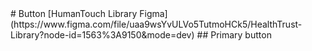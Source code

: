 
<Meta of={VButtonStories}/>
# Button 
[HumanTouch Library Figma](https://www.figma.com/file/uaa9wsYvULVo5TutmoHCk5/HealthTrust-Library?node-id=1563%3A9150&mode=dev)
## Primary button
<Primary />